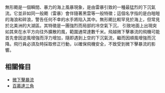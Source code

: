 {{unreferenced|time=2019-03-13T13:16:13+00:00}}
{{Expand|time=2017-02-22T12:08:56+00:00}}
{{About|天氣現象}}

無形颮是一個瞬間、暴力的海上風暴現象，是由雷暴引致的一種最猛烈的下沉氣流。它並非如同一般颮（雷暴）會伴隨著黑雲等一般特徵；這個名字指的是白皚皚的海浪和碎浪，警告任何不幸的水手將陷入其中。無形颮比較罕見於海上，但常見於北美洲的大湖區。其特徵是一團強烈而局部的冷空氣下沉， 引致地面上出現突如其來在水平方向往外擴散的風，範圍通常達數千米。飛越微下擊暴流的飛機可能首先會因逆風增強而浮力增加，隨即遇到上空的下沉氣流，繼而因順風增強而沉降。飛行員必須及時採取修正行動，以確保飛機安全，不致受到微下擊暴流的影響。

== 相關條目 ==

* [[微下擊暴流|微下擊暴流]]
* [[百慕達三角|百慕達三角]]

{{climate-stub}}